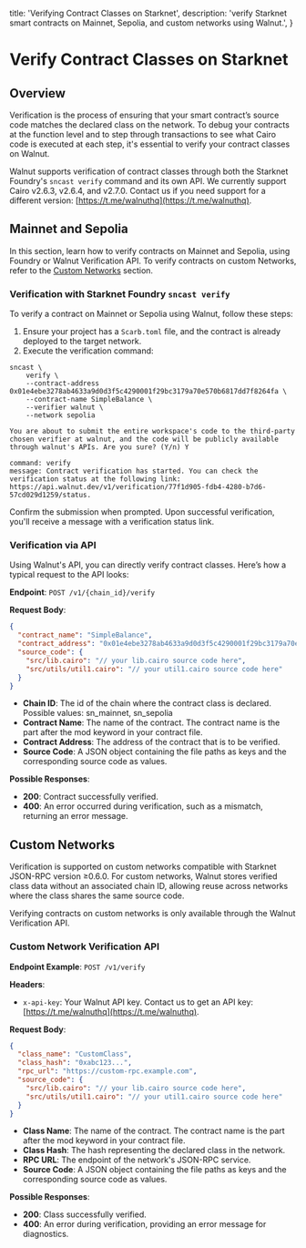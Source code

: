   title: 'Verifying Contract Classes on Starknet',
  description:
    'verify Starknet smart contracts on Mainnet, Sepolia, and custom networks using Walnut.',
}

# Verify Contract Classes on Starknet

## Overview

Verification is the process of ensuring that your smart contract’s source code matches the declared class on the network. To debug your contracts at the function level and to step through transactions to see what Cairo code is executed at each step, it's essential to verify your contract classes on Walnut.

Walnut supports verification of contract classes through both the Starknet Foundry's `sncast verify` command and its own API. We currently support Cairo v2.6.3, v2.6.4, and v2.7.0. Contact us if you need support for a different version: [https://t.me/walnuthq](https://t.me/walnuthq).

## Mainnet and Sepolia

In this section, learn how to verify contracts on Mainnet and Sepolia, using Foundry or Walnut Verification API. To verify contracts on custom Networks, refer to the [Custom Networks](#custom-networks) section.

### Verification with Starknet Foundry `sncast verify`

To verify a contract on Mainnet or Sepolia using Walnut, follow these steps:

1. Ensure your project has a `Scarb.toml` file, and the contract is already deployed to the target network.
2. Execute the verification command:

```shell {{ title: 'shell' }}
sncast \
    verify \
    --contract-address 0x01e4ebe3278ab4633a9d0d3f5c4290001f29bc3179a70e570b6817dd7f8264fa \
    --contract-name SimpleBalance \
    --verifier walnut \
    --network sepolia

You are about to submit the entire workspace's code to the third-party chosen verifier at walnut, and the code will be publicly available through walnut's APIs. Are you sure? (Y/n) Y

command: verify
message: Contract verification has started. You can check the verification status at the following link: https://api.walnut.dev/v1/verification/77f1d905-fdb4-4280-b7d6-57cd029d1259/status.
```

Confirm the submission when prompted. Upon successful verification, you'll receive a message with a verification status link.

### Verification via API

Using Walnut's API, you can directly verify contract classes. Here’s how a typical request to the API looks:

**Endpoint**: `POST /v1/{chain_id}/verify`

**Request Body**:

```json {{ title: 'json' }}
{
  "contract_name": "SimpleBalance",
  "contract_address": "0x01e4ebe3278ab4633a9d0d3f5c4290001f29bc3179a70e570b6817dd7f8264fa",
  "source_code": {
    "src/lib.cairo": "// your lib.cairo source code here",
    "src/utils/util1.cairo": "// your util1.cairo source code here"
  }
}
```

- **Chain ID**: The id of the chain where the contract class is declared. Possible values: sn_mainnet, sn_sepolia
- **Contract Name**: The name of the contract. The contract name is the part after the mod keyword in your contract file.
- **Contract Address**: The address of the contract that is to be verified.
- **Source Code**: A JSON object containing the file paths as keys and the corresponding source code as values.

**Possible Responses**:

- **200**: Contract successfully verified.
- **400**: An error occurred during verification, such as a mismatch, returning an error message.

## Custom Networks

Verification is supported on custom networks compatible with Starknet JSON-RPC version ≥0.6.0. For custom networks, Walnut stores verified class data without an associated chain ID, allowing reuse across networks where the class shares the same source code.

Verifying contracts on custom networks is only available through the Walnut Verification API.

### Custom Network Verification API

**Endpoint Example**: `POST /v1/verify`

**Headers**:

- `x-api-key`: Your Walnut API key. Contact us to get an API key: [https://t.me/walnuthq](https://t.me/walnuthq).

**Request Body**:

```json {{ title: 'json' }}
{
  "class_name": "CustomClass",
  "class_hash": "0xabc123...",
  "rpc_url": "https://custom-rpc.example.com",
  "source_code": {
    "src/lib.cairo": "// your lib.cairo source code here",
    "src/utils/util1.cairo": "// your util1.cairo source code here"
  }
}
```

- **Class Name**: The name of the contract. The contract name is the part after the mod keyword in your contract file.
- **Class Hash**: The hash representing the declared class in the network.
- **RPC URL**: The endpoint of the network's JSON-RPC service.
- **Source Code**: A JSON object containing the file paths as keys and the corresponding source code as values.

**Possible Responses**:

- **200**: Class successfully verified.
- **400**: An error during verification, providing an error message for diagnostics.
